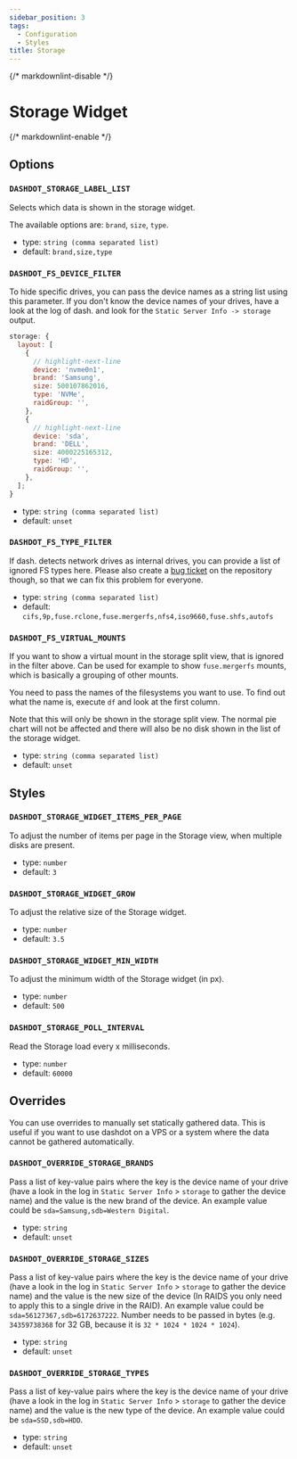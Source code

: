 ```yaml
---
sidebar_position: 3
tags:
  - Configuration
  - Styles
title: Storage
---
```


{/* markdownlint-disable */}

# Storage Widget

{/* markdownlint-enable */}

## Options

### `DASHDOT_STORAGE_LABEL_LIST`

Selects which data is shown in the storage widget.

The available options are: `brand`, `size`, `type`.

- type: `string (comma separated list)`
- default: `brand,size,type`

### `DASHDOT_FS_DEVICE_FILTER`

To hide specific drives, you can pass the device names as a string list using this parameter.
If you don't know the device names of your drives, have a look at the log of dash. and look for the `Static Server Info -> storage` output.

```js
storage: {
  layout: [
    {
      // highlight-next-line
      device: 'nvme0n1',
      brand: 'Samsung',
      size: 500107862016,
      type: 'NVMe',
      raidGroup: '',
    },
    {
      // highlight-next-line
      device: 'sda',
      brand: 'DELL',
      size: 4000225165312,
      type: 'HD',
      raidGroup: '',
    },
  ];
}
```

- type: `string (comma separated list)`
- default: `unset`

### `DASHDOT_FS_TYPE_FILTER`

If dash. detects network drives as internal drives, you can provide a list of ignored FS types here.
Please also create a [bug ticket](https://github.com/MauriceNino/dashdot/issues/new/choose) on the
repository though, so that we can fix this problem for everyone.

- type: `string (comma separated list)`
- default: `cifs,9p,fuse.rclone,fuse.mergerfs,nfs4,iso9660,fuse.shfs,autofs`

### `DASHDOT_FS_VIRTUAL_MOUNTS`

If you want to show a virtual mount in the storage split view, that is ignored in the filter above.
Can be used for example to show `fuse.mergerfs` mounts, which is basically a grouping of other mounts.

You need to pass the names of the filesystems you want to use. To find out what the name is, execute `df`
and look at the first column.

Note that this will only be shown in the storage split view. The normal pie chart will not be affected
and there will also be no disk shown in the list of the storage widget.

- type: `string (comma separated list)`
- default: `unset`

## Styles

### `DASHDOT_STORAGE_WIDGET_ITEMS_PER_PAGE`

To adjust the number of items per page in the Storage view, when multiple disks are
present.

- type: `number`
- default: `3`

### `DASHDOT_STORAGE_WIDGET_GROW`

To adjust the relative size of the Storage widget.

- type: `number`
- default: `3.5`

### `DASHDOT_STORAGE_WIDGET_MIN_WIDTH`

To adjust the minimum width of the Storage widget (in px).

- type: `number`
- default: `500`

### `DASHDOT_STORAGE_POLL_INTERVAL`

Read the Storage load every x milliseconds.

- type: `number`
- default: `60000`

## Overrides

You can use overrides to manually set statically gathered data. This is useful
if you want to use dashdot on a VPS or a system where the data cannot be
gathered automatically.

### `DASHDOT_OVERRIDE_STORAGE_BRANDS`

Pass a list of key-value pairs where the key is the device name of your drive (have a look in the log in `Static Server Info` > `storage` to gather the device name) and the value is the new brand of the device. An example value could be `sda=Samsung,sdb=Western Digital`.

- type: `string`
- default: `unset`

### `DASHDOT_OVERRIDE_STORAGE_SIZES`

Pass a list of key-value pairs where the key is the device name of your drive (have a look in the log in `Static Server Info` > `storage` to gather the device name) and the value is the new size of the device (In RAIDS you only need to apply this to a single drive in the RAID). An example value could be `sda=56127367,sdb=6172637222`.
Number needs to be passed in bytes (e.g. `34359738368` for 32 GB, because it is `32 * 1024 * 1024 * 1024`).

- type: `string`
- default: `unset`

### `DASHDOT_OVERRIDE_STORAGE_TYPES`

Pass a list of key-value pairs where the key is the device name of your drive (have a look in the log in `Static Server Info` > `storage` to gather the device name) and the value is the new type of the device. An example value could be `sda=SSD,sdb=HDD`.

- type: `string`
- default: `unset`
